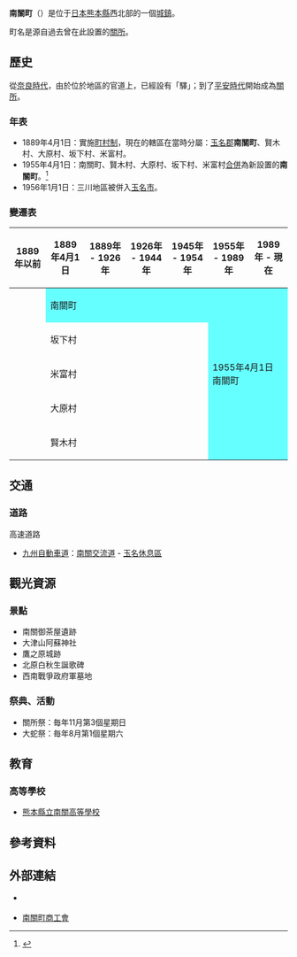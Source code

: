 {{日本町村
| 自治體名=南關
| 町村=町
| 圖像=[[File:Nankan_IC_for_Kagoshima.JPG|240px]]
| 圖像說明=[[南關交流道|南關交流道]]附近的[[九州自動車道|九州自動車道]]{{Infobox mapframe|frame-width=230|zoom=09}}
| 町村章=[[File:Emblem_of_Nankan.gif|100px]]
| 日文原名=南関町
| 平假名=なんかんまち
| 羅馬字拼音=Nankan-machi
| 都道府縣=熊本縣
| 支廳=
| 郡=玉名郡
| 編號=43367-5
| 面積=68.96
| 邊界未定=
| 人口=11,217
| 統計時間=2008年11月30日
| 自治體=[[玉名市|玉名市]]、[[荒尾市|荒尾市]]、[[和水町|和水町]]<br />'''[[福岡縣|福岡縣]]'''：[[大牟田市|大牟田市]]、[[三山市|三山市]]
| 樹=[[樫|樫]]
| 花=[[杜鵑花|杜鵑花]]
| 鳥=
| 其他象徵物=
| 其他象徵=
| 首長=[[上田數吉|上田數吉]]
| 卸任日期=
| 議員數=12
| 郵遞區號=861-0698
| 所在地=玉名郡南關町大字關町1316番地
| 電話號碼=968-53-1111
| 外部連結=http://www.town.nankan.kumamoto.jp/
| 經度=
| 緯度=
| 地圖=[[File:_Nankan_in_Kumamoto_Prefecture.png|250px]]
| 註記=人口：[http://www.town.nankan.kumamoto.jp/toukei3/pub/default.asp?c_id=8 南關町官方網頁]
}}
'''南關町'''（{{jpn|j=南関町|hg=なんかんまち|rm=Nankan machi|f=y}}）是位于[[日本|日本]][[熊本縣|熊本縣]]西北部的一個[[市町村|城鎮]]。

町名是源自過去曾在此設置的[[關所|關所]]。

==歷史==
從[[奈良時代|奈良時代]]，由於位於地區的官道上，已經設有「驛」；到了[[平安時代|平安時代]]開始成為[[關所|關所]]。

===年表===
* 1889年4月1日：實施[[町村制|町村制]]，現在的轄區在當時分屬：[[玉名郡|玉名郡]]'''南關町'''、賢木村、大原村、坂下村、米富村。
* 1955年4月1日：南關町、賢木村、大原村、坂下村、米富村[[市町村合併|合併]]為新設置的'''南關町'''。<ref>{{Cite web| publisher=南關町公所| title=町的簡史 1950年代| url=http://www.town.nankan.kumamoto.jp/list_danb/pub/default.asp?c_id=38&mst=1| accessdate=2009-01-03| language=ja| deadurl=yes| archiveurl=https://web.archive.org/web/20090421034945/http://www.town.nankan.kumamoto.jp/list_danb/pub/default.asp?c_id=38| archivedate=2009-04-21}}</ref>
* 1956年1月1日：三川地區被併入[[玉名市|玉名市]]。

===變遷表===
{| class="wikitable" style="font-size:x-small"
! 1889年以前
! 1889年4月1日
! 1889年 - 1926年
! 1926年 - 1944年
! 1945年 - 1954年
! colspan="2" | 1955年 - 1989年
! 1989年 - 現在
! 現在
|-
|
| colspan=4 style="background-color:#6ff;" | 南關町
| rowspan=5 colspan=4 style="background-color:#6ff;" | 1955年4月1日<br />南關町
|-
|
| colspan=4 | 坂下村
|-
|
| colspan=4 | 米富村
|-
|
| colspan=4 | 大原村
|-
|
| colspan=4 | 賢木村
|}

==交通==
===道路===
; 高速道路
* [[九州自動車道|九州自動車道]]：[[南關交流道|南關交流道]] - [[玉名休息區|玉名休息區]]

==觀光資源==
===景點===
* 南關御茶屋遺跡
* 大津山阿蘇神社
* 鷹之原城跡
* 北原白秋生誕歌碑
* 西南戰爭政府軍墓地

===祭典、活動===
* 關所祭：毎年11月第3個星期日
* 大蛇祭：毎年8月第1個星期六

==教育==
===高等學校===
* [[熊本縣立南關高等學校|熊本縣立南關高等學校]]

== 參考資料 ==
{{Reflist}}

==外部連結==
* {{Ja}} {{official website}}
* {{Ja}} [http://www.kumashoko.or.jp/nankan/ 南關町商工會]{{Wayback|url=http://www.kumashoko.or.jp/nankan/ |date=20081225171251 }}

{{熊本縣}}{{Authority control}}